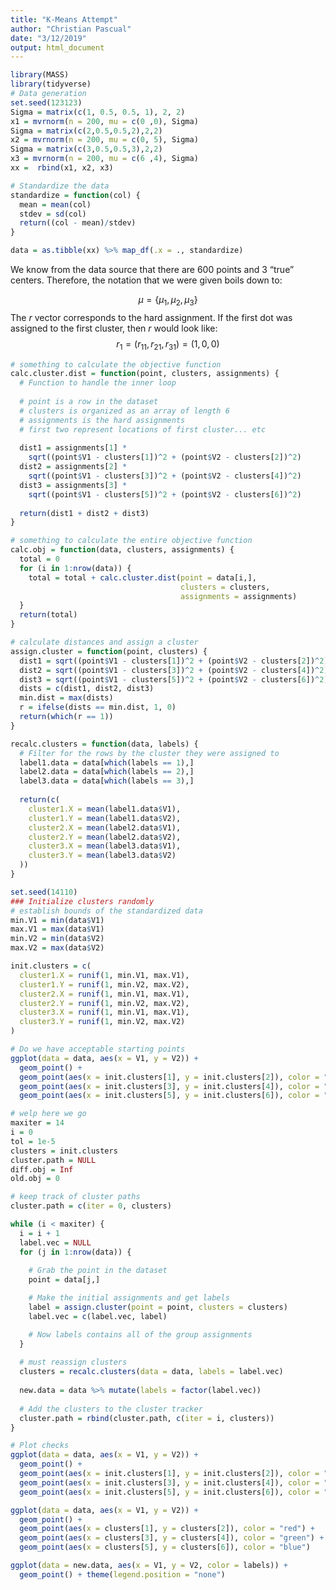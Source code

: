 ```yaml
---
title: "K-Means Attempt"
author: "Christian Pascual"
date: "3/12/2019"
output: html_document
---
```


```r
library(MASS)
library(tidyverse)
# Data generation
set.seed(123123)
Sigma = matrix(c(1, 0.5, 0.5, 1), 2, 2)
x1 = mvrnorm(n = 200, mu = c(0 ,0), Sigma)
Sigma = matrix(c(2,0.5,0.5,2),2,2)
x2 = mvrnorm(n = 200, mu = c(0, 5), Sigma)
Sigma = matrix(c(3,0.5,0.5,3),2,2)
x3 = mvrnorm(n = 200, mu = c(6 ,4), Sigma)
xx =  rbind(x1, x2, x3)

# Standardize the data
standardize = function(col) {
  mean = mean(col)
  stdev = sd(col)
  return((col - mean)/stdev)
}

data = as.tibble(xx) %>% map_df(.x = ., standardize)
```

We know from the data source that there are 600 points and 3 "true" centers. Therefore, the notation that we were given boils down to:

$$\mu = \{ \mu_1, \mu_2, \mu_3\}$$
The $r$ vector corresponds to the hard assignment. If the first dot was assigned to the first cluster, then $r$ would look like:
$$r_1 = ( r_{11}, r_{21}, r_{31} ) = (1, 0, 0)$$


```r
# something to calculate the objective function
calc.cluster.dist = function(point, clusters, assignments) {
  # Function to handle the inner loop
  
  # point is a row in the dataset
  # clusters is organized as an array of length 6
  # assignments is the hard assignments 
  # first two represent locations of first cluster... etc
  
  dist1 = assignments[1] * 
    sqrt((point$V1 - clusters[1])^2 + (point$V2 - clusters[2])^2)
  dist2 = assignments[2] * 
    sqrt((point$V1 - clusters[3])^2 + (point$V2 - clusters[4])^2)
  dist3 = assignments[3] * 
    sqrt((point$V1 - clusters[5])^2 + (point$V2 - clusters[6])^2)
  
  return(dist1 + dist2 + dist3)
}

# something to calculate the entire objective function
calc.obj = function(data, clusters, assignments) {
  total = 0
  for (i in 1:nrow(data)) {
    total = total + calc.cluster.dist(point = data[i,], 
                                      clusters = clusters,
                                      assignments = assignments)
  }
  return(total)
}

# calculate distances and assign a cluster
assign.cluster = function(point, clusters) {
  dist1 = sqrt((point$V1 - clusters[1])^2 + (point$V2 - clusters[2])^2)
  dist2 = sqrt((point$V1 - clusters[3])^2 + (point$V2 - clusters[4])^2)
  dist3 = sqrt((point$V1 - clusters[5])^2 + (point$V2 - clusters[6])^2)
  dists = c(dist1, dist2, dist3)
  min.dist = max(dists)
  r = ifelse(dists == min.dist, 1, 0)
  return(which(r == 1))
}

recalc.clusters = function(data, labels) {
  # Filter for the rows by the cluster they were assigned to
  label1.data = data[which(labels == 1),]
  label2.data = data[which(labels == 2),]
  label3.data = data[which(labels == 3),]
  
  return(c(
    cluster1.X = mean(label1.data$V1),
    cluster1.Y = mean(label1.data$V2),
    cluster2.X = mean(label2.data$V1),
    cluster2.Y = mean(label2.data$V2),
    cluster3.X = mean(label3.data$V1),
    cluster3.Y = mean(label3.data$V2)
  ))
}
```

```r
set.seed(14110)
### Initialize clusters randomly
# establish bounds of the standardized data
min.V1 = min(data$V1)
max.V1 = max(data$V1)
min.V2 = min(data$V2)
max.V2 = max(data$V2)

init.clusters = c(
  cluster1.X = runif(1, min.V1, max.V1),
  cluster1.Y = runif(1, min.V2, max.V2),
  cluster2.X = runif(1, min.V1, max.V1),
  cluster2.Y = runif(1, min.V2, max.V2),
  cluster3.X = runif(1, min.V1, max.V1),
  cluster3.Y = runif(1, min.V2, max.V2)
)

# Do we have acceptable starting points 
ggplot(data = data, aes(x = V1, y = V2)) + 
  geom_point() +
  geom_point(aes(x = init.clusters[1], y = init.clusters[2]), color = "red") + 
  geom_point(aes(x = init.clusters[3], y = init.clusters[4]), color = "blue") + 
  geom_point(aes(x = init.clusters[5], y = init.clusters[6]), color = "green")
```

```r
# welp here we go
maxiter = 14
i = 0
tol = 1e-5
clusters = init.clusters
cluster.path = NULL
diff.obj = Inf
old.obj = 0

# keep track of cluster paths
cluster.path = c(iter = 0, clusters)

while (i < maxiter) {
  i = i + 1
  label.vec = NULL
  for (j in 1:nrow(data)) {
    
    # Grab the point in the dataset
    point = data[j,]

    # Make the initial assignments and get labels
    label = assign.cluster(point = point, clusters = clusters)
    label.vec = c(label.vec, label) 

    # Now labels contains all of the group assignments
  }
  
  # must reassign clusters
  clusters = recalc.clusters(data = data, labels = label.vec)
  
  new.data = data %>% mutate(labels = factor(label.vec))
  
  # Add the clusters to the cluster tracker
  cluster.path = rbind(cluster.path, c(iter = i, clusters))
}

# Plot checks
ggplot(data = data, aes(x = V1, y = V2)) + 
  geom_point() +
  geom_point(aes(x = init.clusters[1], y = init.clusters[2]), color = "red") + 
  geom_point(aes(x = init.clusters[3], y = init.clusters[4]), color = "blue") + 
  geom_point(aes(x = init.clusters[5], y = init.clusters[6]), color = "green")

ggplot(data = data, aes(x = V1, y = V2)) + 
  geom_point() +
  geom_point(aes(x = clusters[1], y = clusters[2]), color = "red") + 
  geom_point(aes(x = clusters[3], y = clusters[4]), color = "green") + 
  geom_point(aes(x = clusters[5], y = clusters[6]), color = "blue")

ggplot(data = new.data, aes(x = V1, y = V2, color = labels)) + 
  geom_point() + theme(legend.position = "none")
```


